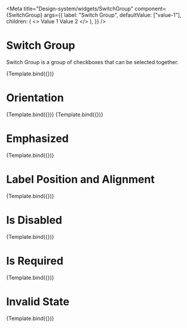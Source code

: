 

<Meta
  title="Design-system/widgets/SwitchGroup"
  component={SwitchGroup}
  args={{
    label: "Switch Group",
    defaultValue: ["value-1"],
    children: (
      <>
        <Switch value="value-1">Value 1</Switch>
        <Switch value="value-2">Value 2</Switch>
      </>
    ),
  }}
/>


# Switch Group

Switch Group is a group of checkboxes that can be selected together.

<Canvas>
  <Story name="Switch Group">{Template.bind({})}</Story>
</Canvas>

<ArgsTable story="Switch Group" of={SwitchGroup} />

# Orientation

<Canvas>
  <Story
    args={{
      orientation: "vertical",
    }}
    name="Orientation - Vertical"
  >
    {Template.bind({})}
  </Story>
  <Story
    args={{
      orientation: "horizontal",
    }}
    name="Orientation - Horizontal"
  >
    {Template.bind({})}
  </Story>
</Canvas>

# Emphasized

<Canvas>
  <Story
    args={{
      isEmphasized: true,
    }}
    name="Is Emphasised"
  >
    {Template.bind({})}
  </Story>
</Canvas>

# Label Position and Alignment

<Canvas>
  <Story
    args={{
      labelPosition: "side",
      labelWidth: "100px",
      errorMessage: "This is a description",
    }}
    name="Label Position - Side"
  >
    {Template.bind({})}
  </Story>
</Canvas>

# Is Disabled

<Canvas>
  <Story
    args={{
      isDisabled: true,
    }}
    name="Is Disabled"
  >
    {Template.bind({})}
  </Story>
</Canvas>

# Is Required

<Canvas>
  <Story
    args={{
      isRequired: true,
    }}
    name="Is Required"
  >
    {Template.bind({})}
  </Story>
</Canvas>

# Invalid State

<Canvas>
  <Story
    args={{
      validationState: "invalid",
      errorMessage: "This is a error message",
    }}
    name="Invalid State"
  >
    {Template.bind({})}
  </Story>
</Canvas>
